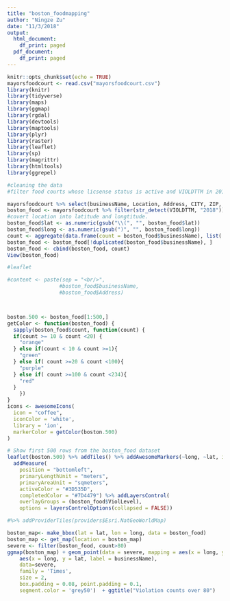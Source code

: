 ```yaml
---
title: "boston_foodmapping"
author: "Ningze Zu"
date: "11/3/2018"
output:
  html_document:
    df_print: paged
  pdf_document:
    df_print: paged
---
```


```r
knitr::opts_chunk$set(echo = TRUE)
mayorsfoodcourt <- read.csv("mayorsfoodcourt.csv")
library(knitr)
library(tidyverse)
library(maps)
library(ggmap)
library(rgdal)
library(devtools)
library(maptools)
library(plyr)
library(raster)
library(leaflet)
library(sp)
library(magrittr)
library(htmltools)
library(ggrepel)
```


```r
#cleaning the data
#filter food courts whose licsense status is active and VIOLDTTM in 2018.

mayorsfoodcourt %>% select(businessName, Location, Address, CITY, ZIP, LICSTATUS, VIOLDTTM, ViolLevel, ViolDesc, RESULT)
boston_food <- mayorsfoodcourt %>% filter(str_detect(VIOLDTTM, "2018")) %>% filter(LICSTATUS=="Active") %>% separate(Location, c("lat","long"),",") %>% filter(!is.na(long) & !is.na(lat))
#covert location into latitude and longtitude. 
boston_food$lat <- as.numeric(gsub("\\(", "", boston_food$lat))
boston_food$long <- as.numeric(gsub(")", "", boston_food$long))
count <- aggregate(data.frame(count = boston_food$businessName), list( value= boston_food$businessName), length)
boston_food <- boston_food[!duplicated(boston_food$businessName), ]
boston_food <- cbind(boston_food, count)
View(boston_food)

```

```r
#leaflet 

#content <- paste(sep = "<br/>",
                 #boston_food$businessName,
                 #boston_food$Address)



boston.500 <- boston_food[1:500,]
getColor <- function(boston_food) {
  sapply(boston_food$count, function(count) {
  if(count >= 10 & count <20) {
    "orange"
  } else if(count < 10 & count >=1){
    "green"
  } else if( count >=20 & count <100){
    "purple"
  } else if( count >=100 & count <234){
    "red"
  } 
    })
}
icons <- awesomeIcons(
  icon = "coffee",
  iconColor = 'white',
  library = 'ion',
  markerColor = getColor(boston.500)
)

# Show first 500 rows from the boston_food dataset
leaflet(boston.500) %>% addTiles() %>% addAwesomeMarkers(~long, ~lat, icon=icons, popup = ~as.character(businessName),  options = popupOptions(closeButton = FALSE), label = ~as.character(count))%>%  addLegend("bottomright",colors=c("green","orange","purple","red"),labels = c("<10","10~20","20~100",">100"),title = "Violation Counts", opacity = 1) %>%  
  addMeasure(
    position = "bottomleft",
    primaryLengthUnit = "meters",
    primaryAreaUnit = "sqmeters",
    activeColor = "#3D535D",
    completedColor = "#7D4479") %>% addLayersControl(
    overlayGroups = (boston_food$ViolLevel),
    options = layersControlOptions(collapsed = FALSE))

#%>% addProviderTiles(providers$Esri.NatGeoWorldMap)
```


```r
boston_map<- make_bbox(lat = lat, lon = long, data = boston_food)
boston_map <- get_map(location = boston_map)
severe <- filter(boston_food, count>80)
ggmap(boston_map) + geom_point(data = severe, mapping = aes(x = long, y = lat, color=count), size=3) + scale_colour_gradient(low = "yellow", high = "red")+ geom_label_repel(
    aes(x = long, y = lat, label = businessName),
    data=severe,
    family = 'Times', 
    size = 2, 
    box.padding = 0.08, point.padding = 0.1,
    segment.color = 'grey50')  + ggtitle("Violation counts over 80")
```



